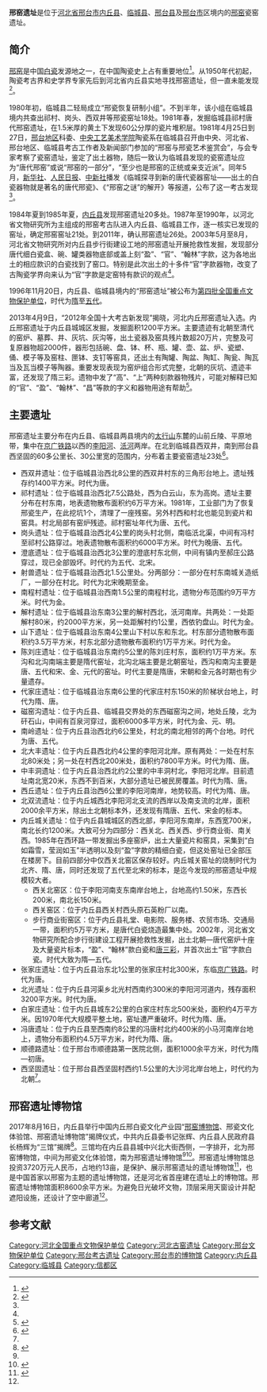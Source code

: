 {{文物保护单位
| 级别 = 全国
| 名称 = 邢窑遗址
| 编号 = 4-0046
| 分类 = 古遗址
| 时代 = [[隋|隋]]至[[五代|五代]]
| 所在 = [[河北省|河北省]][[邢台市|邢台市]]
| 登录 =1996年11月20日
| Cat = 河北全国重点文物保护单位
}}
'''邢窑遗址'''是位于[[河北省|河北省]][[邢台市|邢台市]][[内丘县|内丘县]]、[[临城县|临城县]]、[[邢台县|邢台县]]及[[邢台市|邢台市]]区境内的[[邢窑|邢窑]]瓷窑遗址。

==简介==
[[邢窑|邢窑]]是中国[[白瓷|白瓷]]发源地之一，在中国陶瓷史上占有重要地位<ref>{{cite web|author1=董子龙|title=真假邢窑白瓷鉴定--艺术收藏--人民网|url=http://art.people.com.cn/n/2013/0708/c226026-22116357.html|website=art.people.com.cn|access-date=2017-03-28|archive-date=2020-04-02|archive-url=https://web.archive.org/web/20200402173157/http://art.people.com.cn/n/2013/0708/c226026-22116357.html|dead-url=no}}</ref>。从1950年代初起，陶瓷考古界和史学界专家先后到河北省内丘县实地寻找邢窑遗址，但一直未能发现<ref name=www>{{Cite web|url = http://www.wenwuchina.com/a/212/254617.html|title = 老窑瓷：当代邢窑大师张志忠——探寻邢瓷的前世今生|author = |date = 2015-10-14|publisher = 中国文物网|language = |accessdate = |quote = |archive-url = https://web.archive.org/web/20180306202356/http://www.wenwuchina.com/a/212/254617.html|archive-date = 2018-03-06|dead-url = yes}}</ref>。

1980年初，临城县二轻局成立“邢瓷恢复研制小组”。不到半年，该小组在临城县境内共查出祁村、岗头、西双井等邢瓷窑址18处。1981年春，发掘临城县祁村唐代邢窑遗址，在1.5米厚的黄土下发现60公分厚的瓷片堆积层。1981年4月25日到27日，[[邢台市|邢台地区]]科委、[[中央工艺美术学院|中央工艺美术学院]]陶瓷系在临城县召开由中央、河北省、邢台地区、临城县考古工作者及新闻部门参加的“邢窑与邢瓷艺术鉴赏会”，与会专家考察了瓷窑遗址，鉴定了出土器物，随后一致认为临城县发现的瓷窑遗址应为“唐代邢窑”或说“邢窑的一部分”，“至少也是邢窑的正统或亲支近派”。同年5月，[[新华社|新华社]]、[[人民日报|人民日报]]、[[中新社|中新社]]播发《临城探寻到新的唐代瓷器窑址——出土的白瓷器物就是著名的唐代邢瓷》、《“邢窑之谜”的解开》等报道，公布了这一考古发现<ref name=www/>。

1984年夏到1985年夏，[[内丘县|内丘县]]发现邢窑遗址20多处。1987年至1990年，以河北省文物研究所为主组成的邢窑考古队进入内丘县、临城县工作，逐一核实已发现的窑址，确定邢窑窑址21处。到2011年，确认邢窑遗址26处。2003年5月至8月，河北省文物研究所对内丘县步行街建设工地的邢窑遗址开展抢救性发掘，发现部分唐代细白瓷盒、碗、罐类器物底部或盖上刻“盈”、“官”、“翰林”字款，这为各地出土的相应款识的白瓷找到了窑口。特别是此次出土的十多件“官”字款器物，改变了古陶瓷学界向来认为“官”字款是定窑特有款识的观点<ref name=www/>。

1996年11月20日，内丘县、临城县境内的“邢窑遗址”被公布为[[第四批全国重点文物保护单位|第四批全国重点文物保护单位]]，时代为[[隋|隋]]至[[五代|五代]]。

2013年4月9日，“2012年全国十大考古新发现”揭晓，河北内丘邢窑遗址入选。内丘邢窑遗址于内丘县城城区发掘，发掘面积1200平方米。主要遗迹有北朝至清代的窑炉、墓葬、井、灰坑、灰沟等，出土瓷器及窑具残片数超20万片，完整及可复原器物超2000件，器形包括碗、盘、钵、杯、瓶、罐、壶、盆、炉、瓷塑、俑、模子等及窑柱、匣钵、支钉等窑具，还出土有陶罐、陶盆、陶缸、陶瓮、陶瓦当及瓦当模子等陶器。重要发现表现为窑炉组合形式完整，北朝的灰坑、遗迹丰富，还发现了隋三彩。遗物中发了“高”、“上”两种刻款器物残片，可能对解释已知的“官”、“盈”、“翰林”、“昌”等款的字义和器物用途有帮助<ref>{{Cite web  |url =http://news.163.com/13/0409/21/8S25H1TH00014JB6.html  |title =邢窑遗址入选全国十大考古新发现 专家叹保护难  |author =  |date =2013-04-09  |publisher =网易  |language =  |accessdate =  |quote =  |archive-url =https://web.archive.org/web/20180306202746/http://news.163.com/13/0409/21/8S25H1TH00014JB6.html  |archive-date =2018-03-06  |dead-url =yes  }}</ref>。

==主要遗址==
邢窑遗址主要分布在内丘县、临城县两县境内的[[太行山|太行山]]东麓的山前丘陵、平原地带，集中在[[京广铁路|京广铁路]]以西的[[李阳河|李阳河]]、[[汦河|汦河]]两岸。在北到临城县西双井，南到邢台县西坚固的60多公里长、30公里宽的范围内，分布着主要瓷窑遗址23处<ref name=zongshu>{{Cite web |url = http://www.zgxybwg.com/xingyaozongshu/ |title = 邢窑综述 |author = 张志忠 |date =  |publisher = 中国邢窑博物馆 |language =  |accessdate = 2018-03-06 |quote =  |archive-url = https://web.archive.org/web/20180307022634/http://www.zgxybwg.com/xingyaozongshu/ |archive-date = 2018-03-07 |dead-url = yes }}</ref>。

*西双井遗址：位于临城县治西北8公里的西双井村东的三角形台地上。遗址残存约1400平方米。时代为唐。
*祁村遗址：位于临城县治西北7.5公路处，西为白云山，东为高岗。遗址主要分布在村东南，地表遗物散布面积约6万平方米。1981年，工业部门为了恢复邢瓷生产，在此挖坑1个，清理了一座残窑。另外村西和村北也能见到瓷片和窑具。村北局部有窑炉残迹。祁村窑址年代为唐、五代。
*岗头遗址：位于临城县治西北4公里的岗头村北侧，南临汦北渠，中间有冯村至祁村公路穿过。地表遗物散布面积约6000平方米。时代为晚唐、五代。
*澄底遗址：位于临城县治西北3公里的澄底村东北侧，中间有镇内至郝庄公路穿过，现已全部毁坏。时代约为五代、北宋。
*射兽遗址：位于临城县治西北1.5公里处。分两部分：一部分在村东南城关造纸厂，一部分在村北。时代为北宋晚期至金。
*南程村遗址：位于临城县治西南1.5公里的南程村北，遗物分布范围约9万平方米。时代为金。
*解村遗址：位于临城县治东南3公里的解村西北，汦河南岸。共两处：一处距解村80米，约2000平方米，另一处距解村约1公里，西依钓盘山。时代为金。
*山下遗址：位于临城县治东南4公里山下村以东和东北。村东部分遗物散布面积约3.5万平方米，村东北部分遗物散布面积约1万平方米。时代为金。
*陈刘庄遗址：位于临城县治东南约5公里的陈刘庄村东，面积约1万平方米。东沟和北沟南端主要是隋代窑址，北沟北端主要是北朝窑址，西沟和南沟主要是唐、五代和宋、金、元代的窑址。时代主要是隋唐，宋朝和金元各时期也有少量遗存。
*代家庄遗址：位于临城县治东南6公里的代家庄村东150米的阶梯状台地上，时代为隋、唐。
*磁窑沟遗址：位于内丘县、临城县交界处的东西磁窑沟之间，地处丘陵，北为矸石山，中间有百泉河穿过，面积6000多平方米，时代为金、元、明。
*南岭遗址：位于内丘县治西北约6公里处，村北的南北相邻的两个台地。时代为唐、五代。
*北大丰遗址：位于内丘县西北约4公里的李阳河北岸。原有两处：一处在村东北80米处；另一处在村西北200米处，面积约7800平方米。时代为隋、唐。
*中丰洞遗址：位于内丘县治西北约2公里的中丰洞村北，李阳河北岸。目前遗址南北宽20米，东西不到百米，大部分遗址已被民房覆盖。时代为隋、唐。     
*西丘遗址：位于内丘县治西6公里的李阳河南岸，地势较高。时代为隋、唐。
*北双流遗址：位于内丘城西北李阳河北支流的西岸以及南支流的北岸，面积2000余平方米，除出土北朝标本外，还发现有隋唐、五代、宋金的标本。
*内丘城关遗址：位于内丘县城城区的西北部，李阳河东南岸，东西宽700米，南北长约1200米。大致可分为四部分：西关北、西关西、步行商业街、南关西。1985年在西环路一带发掘出多座窑炉，出土大量瓷片和窑具，采集到“白如霜雪，莹润如玉”半透明以及刻“盈”字款的精细白瓷，但这处窑址已全部压在楼房下。目前四部分中仅西关北窑区保存较好。内丘城关窑址的烧制时代为北齐、隋、唐，同时还发现了五代至北宋的标本，是迄今发现的邢窑遗址中规模较大者。
**西关北窑区：位于李阳河南支东南岸台地上，台地高约1.50米，东西长200米，南北长150米。
**西关窑区：位于内丘县西关村西头原石英粉厂以南。
**步行商业街窑区：位于内丘县礼堂、电影院、服务楼、农贸市场、交通局一带，面积约5万平方米，是唐代白瓷烧造最集中处。2002年，河北省文物研究所配合步行街建设工程开展抢救性发掘，出土北朝—唐代窑炉十座及大量瓷片标本，“盈”、“翰林”款白瓷和[[唐三彩|唐三彩]]，并首次出土“官”字款白瓷。时代大致为隋—五代。
*张家庄遗址：位于内丘县治东北1公里的张家庄村北300米，东临[[京广铁路|京广铁路]]。时代为唐。
*北光遗址：位于内丘县河渠乡北光村西南约300米的李阳河河道内，残存面积3200平方米。时代为唐。
*白家庄遗址：位于内丘县城东2公里的白家庄村东北500米处，面积约4万平方米。因1970年代大规模平整土地，窑址遭严重破坏。时代为隋、唐。
*冯唐遗址：位于内丘县至西南约8公里的冯唐村北约400米的小马河南岸台地上，遗物分布面积约4.5万平方米，时代为隋、唐。
*顺德路遗址：位于邢台市顺德路第一医院北侧，面积1000余平方米，时代为隋—初唐。
*西坚固遗址：位于邢台县西坚固村西约1.5公里的大沙河北岸台地上，时代约为北朝<ref name=zongshu/>。

==邢窑遗址博物馆==
2017年8月16日，内丘县举行中国内丘邢白瓷文化产业园“[[邢窑博物馆|邢窑博物馆]]、邢瓷文化体验馆、邢窑遗址博物馆”揭牌仪式，中共内丘县委书记张辉、内丘县人民政府县长杨辉为“三馆”揭牌<ref name=jiepai>{{Cite web |url = http://www.hbnq.gov.cn/article-view-id-1286.html |title = 我县举行中国内丘邢白瓷文化产业园“邢窑博 物馆、邢瓷文化体验馆、邢窑遗址博物馆”揭牌仪式 |author =  |date = 2017-08-17 |publisher = 内丘县人民政府 |language =  |accessdate =  |quote =  |archive-date = 2020-04-02 |archive-url = https://web.archive.org/web/20200402173220/http://www.hbnq.gov.cn/article-view-id-1286.html |dead-url = no }}</ref>。三馆均在内丘县县城中兴北大街西侧，一字排开，北为邢窑博物馆，中间为邢瓷文化体验馆，南为邢窑遗址博物馆<ref name=jiepai/><ref name=jbw>{{Cite web|url = http://www.bjd.com.cn/jjj/yaowenzhanshi/201803/05/t20180305_11081510.html|title = 津冀博物馆再添新面孔|author = |date = 2018-03-05|publisher = 京报网|language = |accessdate = |quote = |archive-url = https://web.archive.org/web/20180305132927/http://www.bjd.com.cn/jjj/yaowenzhanshi/201803/05/t20180305_11081510.html|archive-date = 2018-03-05|dead-url = yes}}</ref>。邢窑遗址博物馆总投资3720万元人民币，占地约13亩，是保护、展示邢窑遗址的遗址博物馆<ref>{{Cite web |url = http://hebei.ifeng.com/a/20170821/5928736_0.shtml |title = 河北内丘：邢窑博物馆、邢窑遗址博物馆开馆迎客 |author =  |date = 2017-08-21 |publisher = 凤凰网 |language =  |accessdate =  |quote =  |archive-date = 2020-04-02 |archive-url = https://web.archive.org/web/20200402173226/http://hebei.ifeng.com/a/20170821/5928736_0.shtml |dead-url = no }}</ref>，也是中国首家以邢窑为主题的遗址博物馆，还是河北省首座建在遗址上的博物馆。邢窑遗址博物馆面积8600余平方米。为避免日光破坏文物，顶层采用天窗设计并配遮阳设施，还设计了空中廊道<ref name=jbw/>。

==参考文献==
{{Reflist}}

{{河北全国重点文物保护单位}}
[[Category:河北全国重点文物保护单位|Category:河北全国重点文物保护单位]]
[[Category:河北古窑遗址|Category:河北古窑遗址]]
[[Category:邢台文物保护单位|Category:邢台文物保护单位]]
[[Category:邢台考古遗址|Category:邢台考古遗址]]
[[Category:邢台市的博物馆|Category:邢台市的博物馆]]
[[Category:内丘县|Category:内丘县]]
[[Category:临城县|Category:临城县]]
[[Category:信都区|Category:信都区]]